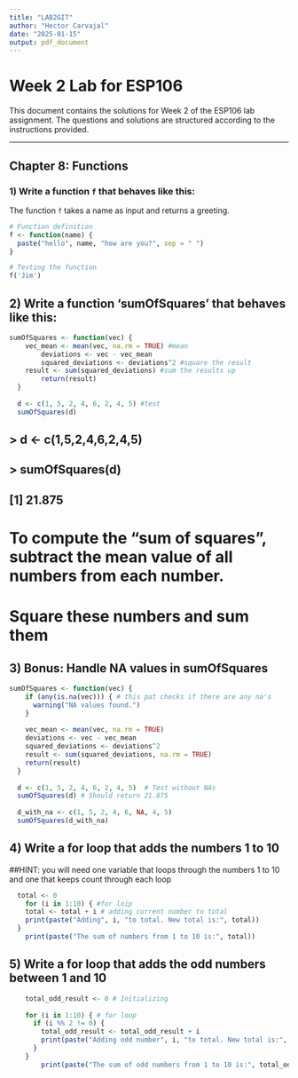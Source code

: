 ```yaml
---
title: "LAB2GIT"
author: "Hector Carvajal"
date: "2025-01-15"
output: pdf_document
---
```


# Week 2 Lab for ESP106

This document contains the solutions for Week 2 of the ESP106 lab assignment. The questions and solutions are structured according to the instructions provided.

---

## Chapter 8: Functions

### **1) Write a function `f` that behaves like this:**
The function `f` takes a name as input and returns a greeting.

```r
# Function definition
f <- function(name) {
  paste("hello", name, "how are you?", sep = " ")
}

# Testing the function
f('Jim')
```

## 2) Write a function 'sumOfSquares' that behaves like this:
```r
sumOfSquares <- function(vec) {
    vec_mean <- mean(vec, na.rm = TRUE) #mean
        deviations <- vec - vec_mean
        squared_deviations <- deviations^2 #square the result
    result <- sum(squared_deviations) #sum the results up
        return(result)
  }
  
  d <- c(1, 5, 2, 4, 6, 2, 4, 5) #test
  sumOfSquares(d) 

```
## > d <- c(1,5,2,4,6,2,4,5)
## > sumOfSquares(d)
## [1] 21.875

# To compute the "sum of squares", subtract the mean value of all numbers from each number. 
# Square these numbers and sum them

## 3) Bonus: Handle NA values in sumOfSquares

```r
sumOfSquares <- function(vec) {
    if (any(is.na(vec))) { # this pat checks if there are any na's
      warning("NA values found.")
    }
    
    vec_mean <- mean(vec, na.rm = TRUE) 
    deviations <- vec - vec_mean        
    squared_deviations <- deviations^2 
    result <- sum(squared_deviations, na.rm = TRUE) 
    return(result)
  }
  
  d <- c(1, 5, 2, 4, 6, 2, 4, 5)  # Test without NAs
  sumOfSquares(d) # Should return 21.875
  
  d_with_na <- c(1, 5, 2, 4, 6, NA, 4, 5) 
  sumOfSquares(d_with_na) 
```

## 4) Write a for loop that adds the numbers 1 to 10
##HINT: you will need one variable that loops through the numbers 1 to 10 and one that keeps count through each loop
```r
  total <- 0 
    for (i in 1:10) { #for loip
    total <- total + i # adding current number to total
    print(paste("Adding", i, "to total. New total is:", total)) 
  }
    print(paste("The sum of numbers from 1 to 10 is:", total))

```


## 5) Write a for loop that adds the odd numbers between 1 and 10 

```r
    total_odd_result <- 0 # Initializing
    
    for (i in 1:10) { # for loop
      if (i %% 2 != 0) { 
        total_odd_result <- total_odd_result + i 
        print(paste("Adding odd number", i, "to total. New total is:", total_odd_result)) 
      }
    }
        print(paste("The sum of odd numbers from 1 to 10 is:", total_odd_result))

```





